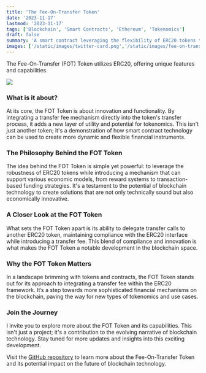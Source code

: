 ```yaml
---
title: 'The Fee-On-Transfer Token'
date: '2023-11-17'
lastmod: '2023-11-17'
tags: ['Blockchain', 'Smart Contracts', 'Ethereum', 'Tokenomics']
draft: false
summary: 'A smart contract leveraging the flexibility of ERC20 tokens to introduce transfer fees.'
images: ['/static/images/twitter-card.png','/static/images/fee-on-transfer-token.png']
---
```


The Fee-On-Transfer (FOT) Token utilizes ERC20, offering unique features and capabilities.

![](/static/images/fee-on-transfer-token.png)

### What is it about?

At its core, the FOT Token is about innovation and functionality.
By integrating a transfer fee mechanism directly into the token's transfer process, it adds a new layer of
utility and potential for tokenomics. This isn't just another token; it's a demonstration of how smart contract
technology can be used to create more dynamic and flexible financial instruments.

### The Philosophy Behind the FOT Token

The idea behind the FOT Token is simple yet powerful: to leverage the robustness of ERC20 tokens
while introducing a mechanism that can support various economic models, from reward systems to transaction-based
funding strategies. It's a testament to the potential of blockchain technology to create solutions that are not only
technically sound but also economically innovative.

### A Closer Look at the FOT Token

What sets the FOT Token apart is its ability to delegate transfer calls to another ERC20 token,
maintaining compliance with the ERC20 interface while introducing a transfer fee.
This blend of compliance and innovation is what makes the FOT Token a notable development in the blockchain space.

### Why the FOT Token Matters

In a landscape brimming with tokens and contracts, the FOT Token stands out for its approach to
integrating a transfer fee within the ERC20 framework. It’s a step towards more sophisticated financial mechanisms
on the blockchain, paving the way for new types of tokenomics and use cases.

### Join the Journey

I invite you to explore more about the FOT Token and its capabilities. This isn't just a project;
it's a contribution to the evolving narrative of blockchain technology. Stay tuned for more updates and insights
into this exciting development.

Visit the [GitHub repository](https://github.com/lyrx/fot) to learn more about the Fee-On-Transfer Token and its
potential impact on the future of blockchain technology.
